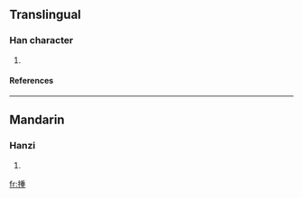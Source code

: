 ==Translingual==
===Han character===
{{Han char|rn=64|rad=手|as=09|sn=12|four=5201<sub>4</sub>|canj=手竹十土 (QHJG)}}
# {{defn|Han|sort=手09}}
====References====
{{Han ref|kx=0444.160|dkj=12400|dj=0795.130|hdz=31919.030|uh=63F0|ud=25584|bh=D96F|bd=55663}}
----
==Mandarin==
===Hanzi===
{{cmn-hanzi|pin=[[chòng]] ([[chong4]])|wg=ch'ung<sup>4</sup>}}
# {{defn|Mandarin}}

[[fr:揰]]